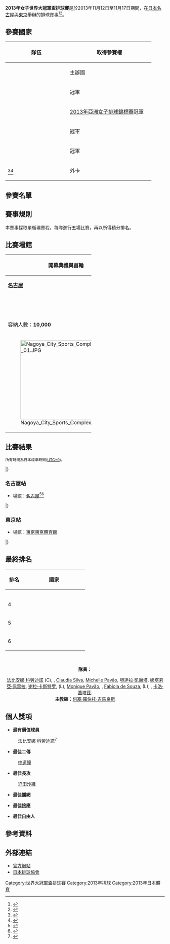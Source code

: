 {{Infobox FIVB tournament
| competition  = 女子世界大冠軍盃排球賽
| continent    = World
| gender       = Women
| year         = 2013
| logo         = 
| size         = 200px
| caption      = 
| host         = {{JPN}}
| dates        = 11月12日–11月17日
| teams        = 6
| venues       = {{link-ja|名古屋市綜合體育館|名古屋市総合体育館}}及[[東京體育館|東京體育館]]
| cities       = [[名古屋|名古屋]]及[[東京|東京]]
| champions    = BRA
| title_number = 2
| mvp          = {{flagicon|BRA}} {{link-en|Fabiana Claudino|Fabiana Claudino}}
| website      = [http://www.fivb.org/EN/Volleyball/Competitions/GrandChampionCup/2013/Women/ FIVB]
| last         = 2009年女子世界大冠軍盃排球賽
| next         = 2017年女子世界大冠軍盃排球賽
}}
'''2013年女子世界大冠軍盃排球賽'''是於2013年11月12日至11月17日期間，在[[日本|日本]][[名古屋|名古屋]]與[[東京|東京]]舉辦的排球賽事<ref>{{cite web| url=http://www.fivb.org/EN/Volleyball/Competitions/GrandChampionCup/2013/Women/index.asp| title=FIVB Volleyball Grand Champions Cup 2013| publisher=FIVB| accessdate=2013-11-05| archive-date=2020-06-14| archive-url=https://web.archive.org/web/20200614075748/http://www.fivb.org/EN/Volleyball/Competitions/GrandChampionCup/2013/Women/index.asp| dead-url=no}}</ref><ref>{{cite web| url=http://www.fivb.org/viewPressRelease.asp?No=42899&Language=en| title=USA, Brazil & Thailand earn place in FIVB Women's Grand Champions Cup| publisher=FIVB| accessdate=2013-11-05| archive-date=2016-06-01| archive-url=https://web.archive.org/web/20160601095655/http://www.fivb.org/viewPressRelease.asp?No=42899&Language=en| dead-url=no}}</ref>。

== 參賽國家 ==
{| class="wikitable"
!width=180|隊伍
!width=250|取得參賽權
|-
|{{vbw|JPN}}
|主辦國
|-
|{{vbw|RUS}}
|{{link-en|2013年歐洲女子排球錦標賽|2013 Women's European Volleyball Championship}}冠軍
|-
|{{vbw|THA}}
|[[2013年亞洲女子排球錦標賽|2013年亞洲女子排球錦標賽]]冠軍
|-
|{{vbw|BRA}}
|{{link-en|2013年南美洲女子排球錦標賽|2013 Women's South American Volleyball Championship}}冠軍
|-
|{{vbw|USA}}
|{{link-en|2013年中北美洲及加勒比地區女子排球錦標賽|2013 Women's NORCECA Volleyball Championship}}冠軍
|-
|{{vbw|DOM}}<ref>{{cite news|url=http://www.listindiario.com/el-deporte/2013/10/15/295911/|title=Sexteto femenino de voleibol estará en Copa de Campeones|newspaper=Listin Diario|location=Santo Domingo, Dominican Republic|language=es|date=2013-10-15|accessdate=2013-10-15|archive-date=2016-03-05|archive-url=https://web.archive.org/web/20160305080400/http://www.listindiario.com/el-deporte/2013/10/15/295911/|dead-url=no}}</ref><ref>{{cite web|url=http://voleibol.pe/internacionales/dominicana-se-lleva-el-wild-card/|title=Dominicana se lleva el Wild Card|publisher=voleibol.pe|last=Montenegro|first=Tony|language=es|date=2013-10-07|accessdate=2013-10-15|archive-date=2015-06-10|archive-url=https://web.archive.org/web/20150610231412/http://voleibol.pe/internacionales/dominicana-se-lleva-el-wild-card/|dead-url=no}}</ref>
|外卡
|}

== 參賽名單 ==
{{main|2013年女子世界大冠軍盃排球賽參賽名單}}

== 賽事規則 ==
本賽事採取單循環賽程，每隊進行五場比賽，再以所得積分排名。

== 比賽場館 ==
{| class=wikitable style=text-align:center width=54%
|-
!width=50%|開幕典禮與首輪
!width=50%|頒獎典禮與次輪
|-
|'''[[名古屋|名古屋]]'''
|'''[[東京|東京]]'''
|-
|{{link-ja|名古屋市綜合體育館|名古屋市総合体育館}}
|[[東京體育館|東京體育館]]
|-
|容納人數：'''10,000'''
|容納人數：'''10,000'''
|-
|[[File:Nagoya_City_Sports_Complex_01.JPG|250px]]
|[[File:Tokyo_Metropolitan_Gymnasium_2008.jpg|250px]]
|}

== 比賽結果 ==
<small>所有時間為日本標準時間([[UTC+9|UTC+9]])。</small>

{{Vb cl header}}
{{Vb cl4 team |p=1 |t={{vbw|BRA}} |mw=5 |mw2=0 |ml=0 |ml2=0 |sw=15 |sl=2 |spw=421 |spl=342}}
{{Vb cl4 team |p=2 |t={{vbw|USA}} |mw=2 |mw2=2 |ml=1 |ml2=0 |sw=12 |sl=9 |spw=464 |spl=449}}
{{Vb cl4 team |p=3 |t={{vbw|JPN}} |mw=3 |mw2=0 |ml=2 |ml2=0 |sw=10 |sl=7 |spw=403 |spl=393}}
{{Vb cl4 team |p=4 |t={{vbw|RUS}} |mw=1 |mw2=0 |ml=3 |ml2=1 |sw=8 |sl=13 |spw=465 |spl=470}}
{{Vb cl4 team |p=5 |t={{vbw|THA}} |mw=1 |mw2=0 |ml=3 |ml2=1 |sw=5 |sl=13 |spw=391 |spl=421}}
{{Vb cl4 team |p=6 |t={{vbw|DOM}} |mw=1 |mw2=0 |ml=4 |ml2=0 |sw=6 |sl=12 |spw=367 |spl=436}}
|}

=== 名古屋站 ===
* 場館：[[名古屋|名古屋]]{{link-ja|名古屋市綜合體育館|名古屋市総合体育館}}<ref>{{cite web| url=http://www.jva.or.jp/world/wgcc2013/schedule/| language=ja| title=FIVB Volleyball Grand Champions Cup 2013 Schedule| publisher=日本排球協會| accessdate=2013-11-05| archive-date=2014-04-20| archive-url=https://web.archive.org/web/20140420162146/http://www.jva.or.jp/world/wgcc2013/schedule/| dead-url=no}}</ref><ref>{{cite web| url=http://www.fivb.org/viewPressRelease.asp?No=42930&Language=en| title=Excitement builds as FIVB World Grand Champions Cup match pairings announced| publisher=FIVB| accessdate=2013-11-05| archive-date=2015-09-24| archive-url=https://web.archive.org/web/20150924150822/http://www.fivb.org/viewPressRelease.asp?No=42930&Language=en| dead-url=no}}</ref>

{{Vb res start 5}}
{{Vb res 5|11月12日|12:10|{{vbw-rt|THA}}|0–3|'''{{vbw|DOM}}'''|23–25|21–25|23–25|||67–75|[http://www.fivb.org/vis_web/volley/WGCC2013/pdf/P2-001.pdf P2] [http://www.fivb.org/vis_web/volley/WGCC2013/pdf/P3-001.pdf P3]}}
{{Vb res 5|11月12日|15:40|{{vbw-rt|USA}}|0–3|'''{{vbw|BRA}}'''|24–26|24–26|20–25|||68–77|[http://www.fivb.org/vis_web/volley/WGCC2013/pdf/P2-002.pdf P2] [http://www.fivb.org/vis_web/volley/WGCC2013/pdf/P3-002.pdf P3]}}
{{Vb res 5|11月12日|19:10|'''{{vbw-rt|JPN}}'''|3–1|{{vbw|RUS}}|25–20|26–28|25–16|26–24||102–88|[http://www.fivb.org/vis_web/volley/WGCC2013/pdf/P2-003.pdf P2] [http://www.fivb.org/vis_web/volley/WGCC2013/pdf/P3-003.pdf P3]}}
{{Vb res 5|11月13日|12:10|'''{{vbw-rt|BRA}}'''|3–0|{{vbw|THA}}|25–18|25–17|25–17|||75–52|[http://www.fivb.org/vis_web/volley/WGCC2013/pdf/P2-004.pdf P2] [http://www.fivb.org/vis_web/volley/WGCC2013/pdf/P3-004.pdf P3]}}
{{Vb res 5|11月13日|16:10|'''{{vbw-rt|RUS}}'''|3–1|{{vbw|DOM}}|25–14|22–25|25–23|25–15||97–77| [http://www.fivb.org/vis_web/volley/WGCC2013/pdf/P2-005.pdf P2] [http://www.fivb.org/vis_web/volley/WGCC2013/pdf/P3-005.pdf P3]}}
{{Vb res 5|11月13日|19:10|{{vbw-rt|JPN}}|1–3|'''{{vbw|USA}}'''|19–25|19–25|25–19|21-25||84–94|[http://www.fivb.org/vis_web/volley/WGCC2013/pdf/P2-006.pdf P2] [http://www.fivb.org/vis_web/volley/WGCC2013/pdf/P3-006.pdf P3]}}
|}

=== 東京站 ===
* 場館：[[東京|東京]][[東京體育館|東京體育館]]
{{Vb res start 5}}
{{Vb res 5|11月15日|12:10|'''{{vbw-rt|BRA}}'''|3–1|{{vbw|DOM}}|25–20|25–15|22–25|25–19||97–79|[http://www.fivb.org/vis_web/volley/WGCC2013/pdf/P2-007.pdf P2] [http://www.fivb.org/vis_web/volley/WGCC2013/pdf/P3-007.pdf P3]}}
{{Vb res 5|11月15日|16:10|'''{{vbw-rt|USA}}'''|3–2|{{vbw|RUS}}|16–25|25–22|25–19|24–26|15–13|105–105|[http://www.fivb.org/vis_web/volley/WGCC2013/pdf/P2-008.pdf P2] [http://www.fivb.org/vis_web/volley/WGCC2013/pdf/P3-008.pdf P3]}}
{{Vb res 5|11月15日|19:10|{{vbw-rt|THA}}|0–3|'''{{vbw|JPN}}'''|20–25|27–29|22–25|||69–79|[http://www.fivb.org/vis_web/volley/WGCC2013/pdf/P2-009.pdf P2] [http://www.fivb.org/vis_web/volley/WGCC2013/pdf/P3-009.pdf P3]}}
{{Vb res 5|11月16日|12:10|'''{{vbw-rt|USA}}'''|3–2|{{vbw|THA}}|13–25|27–25|25–22|21–25|15–13|101–110|[http://www.fivb.org/vis_web/volley/WGCC2013/pdf/P2-010.pdf P2] [http://www.fivb.org/vis_web/volley/WGCC2013/pdf/P3-010.pdf P3]}}
{{Vb res 5|11月16日|16:10|{{vbw-rt|RUS}}|1–3|'''{{vbw|BRA}}'''|25–18|18–25|22–25|19–25||84–93|[http://www.fivb.org/vis_web/volley/WGCC2013/pdf/P2-011.pdf P2] [http://www.fivb.org/vis_web/volley/WGCC2013/pdf/P3-011.pdf P3]}}
{{Vb res 5|11月16日|19:10|'''{{vbw-rt|JPN}}'''|3–0|{{vbw|DOM}}|25–17|25–19|29–27|||79–63|[http://www.fivb.org/vis_web/volley/WGCC2013/pdf/P2-012.pdf P2] [http://www.fivb.org/vis_web/volley/WGCC2013/pdf/P3-012.pdf P3]}}
{{Vb res 5|11月17日|12:10|{{vbw-rt|DOM}}|1–3|'''{{vbw|USA}}'''|14–25|16–25|25–21|18–25||73–96|[http://www.fivb.org/vis_web/volley/WGCC2013/pdf/P2-013.pdf P2] [http://www.fivb.org/vis_web/volley/WGCC2013/pdf/P3-013.pdf P3]}}
{{Vb res 5|11月17日|15:10|'''{{vbw-rt|THA}}'''|3–1|{{vbw|RUS}}|18–25|25–22|25–21|25–23||93–91|[http://www.fivb.org/vis_web/volley/WGCC2013/pdf/P2-014.pdf P2] [http://www.fivb.org/vis_web/volley/WGCC2013/pdf/P3-014.pdf P3]}}
{{Vb res 5|11月17日|18:10|'''{{vbw-rt|BRA}}'''|3–0|{{vbw|JPN}}|29–27|25–14|25–18|||79–59|[http://www.fivb.org/vis_web/volley/WGCC2013/pdf/P2-015.pdf P2] [http://www.fivb.org/vis_web/volley/WGCC2013/pdf/P3-015.pdf P3]}}
|}

== 最終排名 ==
{{col-begin}}
{{col-2}}
{| class="wikitable" style="text-align: center;"
!width=40|排名
!width=180|國家
|- 
|{{Gold1}}
|align=left|{{vbw|BRA}}
|- 
|{{Silver2}}
|align=left|{{vbw|USA}}
|- 
|{{Bronze3}}
|align=left|{{vbw|JPN}}
|- 
|4
|align=left|{{vbw|RUS}}
|- 
|5
|align=left|{{vbw|THA}}
|- 
|6
|align=left|{{vbw|DOM}}
|}
{{col-2}}
{{winners|vbw|2013年女子世界大冠軍盃排球賽冠軍|BRA|二}}
<br>
<center>'''隊員：'''</center>
<center>[[法比安娜·科勞迪諾|法比安娜·科勞迪諾]] (C), {{link-en|Adenízia da Silva|Adenízia da Silva}}, [[Claudia_Silva|Claudia Silva]], [[Michelle_Pavão|Michelle Pavão]], [[坦達拉·凱謝塔|坦達拉·凱謝塔]], [[娜塔莉亞·佩雷拉|娜塔莉亞·佩雷拉]], [[谢拉·卡斯特罗|谢拉·卡斯特罗]], {{link-en|Fabiana de Oliveira|Fabiana de Oliveira}} (L), [[Monique_Pavão|Monique Pavão]], {{link-en|Fernanda Garay|Fernanda Garay}}, [[Fabiola_de_Souza|Fabiola de Souza]], {{link-en|Camila Brait|Camila Brait}} (L), {{link-en|Walewska Oliveira|Walewska Oliveira}}, [[卡洛·蓋塔茲|卡洛·蓋塔茲]].<br/>'''主教練：'''[[何塞·羅伯托·吉馬良斯|何塞·羅伯托·吉馬良斯]]</center>
{{col-end}}

== 個人獎項 ==
{{col-begin}}
{{col-2}}
*'''最有價值球員'''
: {{flagicon|BRA}} [[法比安娜·科勞迪諾|法比安娜·科勞迪諾]]<ref name="awards">{{cite web|url=http://www.fivb.org/viewPressRelease.asp?No=43835&Language=en|title=Claudino gives credit to teammates for MVP award|location=Tokyo, Japan|publisher=FIVB|date=2013-11-17|accessdate=2013-11-17|archive-date=2016-03-03|archive-url=https://web.archive.org/web/20160303220134/http://www.fivb.org/viewPressRelease.asp?No=43835&Language=en|dead-url=no}}</ref> 
*'''最佳二傳'''
: {{flagicon|JPN}} [[中道瞳|中道瞳]]
*'''最佳長攻''' 
: {{flagicon|JPN}} [[迫田沙織|迫田沙織]]
: {{flagicon|THA}} {{link-en|Onuma Sittirak|Onuma Sittirak}}
{{col-2}}
*'''最佳攔網''' 
: {{flagicon|RUS}} {{link-en|Yulia Morozova|Yulia Morozova}}
: {{flagicon|THA}} {{link-en|Pleumjit Thinkaow|Pleumjit Thinkaow}}
*'''最佳接應''' 
: {{flagicon|DOM}} {{link-en|Gina Mambrú|Gina Mambrú}}
*'''最佳自由人''' 
: {{flagicon|JPN}} {{link-ja|佐藤あり紗|佐藤あり紗}}
{{col-end}}

== 參考資料 ==
{{reflist}}

== 外部連結 ==
*[http://www.fivb.org/EN/Volleyball/Competitions/GrandChampionCup/2013/Women/ 官方網站]{{Wayback|url=http://www.fivb.org/EN/Volleyball/Competitions/GrandChampionCup/2013/Women/ |date=20201019040254 }} {{en icon}}
*[https://web.archive.org/web/20131118125705/http://www.jva.or.jp/world/wgcc2013/ 日本排球協會] {{ja icon}}

{{世界大冠軍盃排球賽}}

[[Category:世界大冠軍盃排球賽|Category:世界大冠軍盃排球賽]]
[[Category:2013年排球|Category:2013年排球]]
[[Category:2013年日本體育|Category:2013年日本體育]]